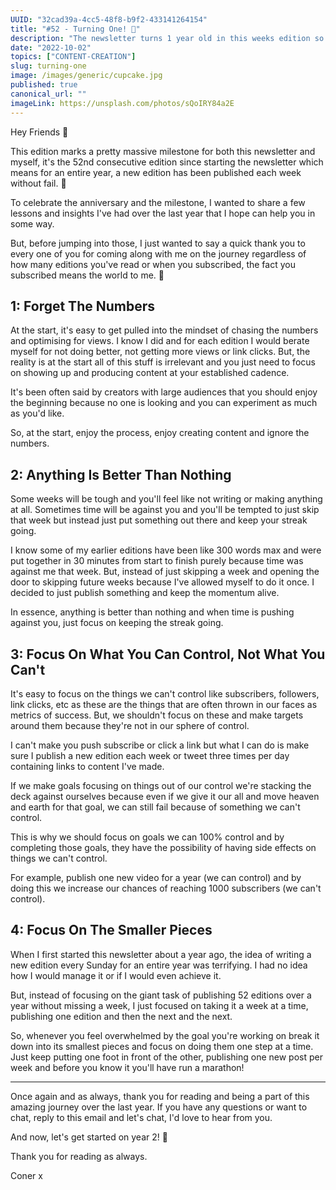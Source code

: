 ```yaml
---
UUID: "32cad39a-4cc5-48f8-b9f2-433141264154"
title: "#52 - Turning One! 🎉"
description: "The newsletter turns 1 year old in this weeks edition so to celebrate here are 4 key lessons I've learned over the last 52 editions."
date: "2022-10-02"
topics: ["CONTENT-CREATION"]
slug: turning-one
image: /images/generic/cupcake.jpg
published: true
canonical_url: ""
imageLink: https://unsplash.com/photos/sQoIRY84a2E
---
```


Hey Friends 👋

This edition marks a pretty massive milestone for both this newsletter and myself, it's the 52nd consecutive edition since starting the newsletter which means for an entire year, a new edition has been published each week without fail. 🤯

To celebrate the anniversary and the milestone, I wanted to share a few lessons and insights I've had over the last year that I hope can help you in some way.

But, before jumping into those, I just wanted to say a quick thank you to every one of you for coming along with me on the journey regardless of how many editions you've read or when you subscribed, the fact you subscribed means the world to me. 🙏

## 1: Forget The Numbers

At the start, it's easy to get pulled into the mindset of chasing the numbers and optimising for views. I know I did and for each edition I would berate myself for not doing better, not getting more views or link clicks. But, the reality is at the start all of this stuff is irrelevant and you just need to focus on showing up and producing content at your established cadence.

It's been often said by creators with large audiences that you should enjoy the beginning because no one is looking and you can experiment as much as you'd like.

So, at the start, enjoy the process, enjoy creating content and ignore the numbers.

## 2: Anything Is Better Than Nothing

Some weeks will be tough and you'll feel like not writing or making anything at all. Sometimes time will be against you and you'll be tempted to just skip that week but instead just put something out there and keep your streak going.

I know some of my earlier editions have been like 300 words max and were put together in 30 minutes from start to finish purely because time was against me that week. But, instead of just skipping a week and opening the door to skipping future weeks because I've allowed myself to do it once. I decided to just publish something and keep the momentum alive.

In essence, anything is better than nothing and when time is pushing against you, just focus on keeping the streak going.

## 3: Focus On What You Can Control, Not What You Can't

It's easy to focus on the things we can't control like subscribers, followers, link clicks, etc as these are the things that are often thrown in our faces as metrics of success. But, we shouldn't focus on these and make targets around them because they're not in our sphere of control.

I can't make you push subscribe or click a link but what I can do is make sure I publish a new edition each week or tweet three times per day containing links to content I've made.

If we make goals focusing on things out of our control we're stacking the deck against ourselves because even if we give it our all and move heaven and earth for that goal, we can still fail because of something we can't control.

This is why we should focus on goals we can 100% control and by completing those goals, they have the possibility of having side effects on things we can't control.

For example, publish one new video for a year (we can control) and by doing this we increase our chances of reaching 1000 subscribers (we can't control).

## 4: Focus On The Smaller Pieces

When I first started this newsletter about a year ago, the idea of writing a new edition every Sunday for an entire year was terrifying. I had no idea how I would manage it or if I would even achieve it.

But, instead of focusing on the giant task of publishing 52 editions over a year without missing a week, I just focused on taking it a week at a time, publishing one edition and then the next and the next.

So, whenever you feel overwhelmed by the goal you're working on break it down into its smallest pieces and focus on doing them one step at a time. Just keep putting one foot in front of the other, publishing one new post per week and before you know it you'll have run a marathon!

---

Once again and as always, thank you for reading and being a part of this amazing journey over the last year. If you have any questions or want to chat, reply to this email and let's chat, I'd love to hear from you.

And now, let's get started on year 2! 💪

Thank you for reading as always.

Coner x
